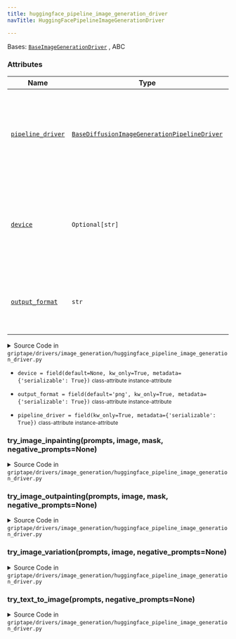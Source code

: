 ```yaml
---
title: huggingface_pipeline_image_generation_driver
navTitle: HuggingFacePipelineImageGenerationDriver

---
```


<span id="griptape.drivers.image_generation.huggingface_pipeline_image_generation_driver.HuggingFacePipelineImageGenerationDriver"></span>

Bases:
 [`BaseImageGenerationDriver`](./#griptape.drivers.image_generation.BaseImageGenerationDriver "BaseImageGenerationDriver (griptape.drivers.image_generation.BaseImageGenerationDriver)")
, <span title="abc.ABC">ABC</span>

### Attributes

| Name                                                                                                                                                                                                                                                                                                                                                                                                                                                                                                                                              | Type                                                                                                                                                                                                                                                                                                                                                        | Description                                                                                          |
| ------------------------------------------------------------------------------------------------------------------------------------------------------------------------------------------------------------------------------------------------------------------------------------------------------------------------------------------------------------------------------------------------------------------------------------------------------------------------------------------------------------------------------------------------- | ----------------------------------------------------------------------------------------------------------------------------------------------------------------------------------------------------------------------------------------------------------------------------------------------------------------------------------------------------------- | ---------------------------------------------------------------------------------------------------- |
| <a href="huggingface_pipeline_image_generation_driver.mdx#griptape.drivers.image_generation.huggingface_pipeline_image_generation_driver.HuggingFacePipelineImageGenerationDriver.pipeline_driver" title="pipeline_driver = field(kw_only=True, metadata={'serializable': True})           class-attribute       instance-attribute    (griptape.drivers.image_generation.huggingface_pipeline_image_generation_driver.HuggingFacePipelineImageGenerationDriver.pipeline_driver)"><code class="language-python">pipeline_driver</code></a>        | <a href="../image_generation_pipeline#griptape.drivers.image_generation_pipeline.BaseDiffusionImageGenerationPipelineDriver" title="BaseDiffusionImageGenerationPipelineDriver (griptape.drivers.image_generation_pipeline.BaseDiffusionImageGenerationPipelineDriver)"><code class="language-python">BaseDiffusionImageGenerationPipelineDriver</code></a> | A pipeline image generation model driver typed for the specific pipeline required by the model.<br/> |
| <a href="huggingface_pipeline_image_generation_driver.mdx#griptape.drivers.image_generation.huggingface_pipeline_image_generation_driver.HuggingFacePipelineImageGenerationDriver.device" title="device = field(default=None, kw_only=True, metadata={'serializable': True})           class-attribute       instance-attribute    (griptape.drivers.image_generation.huggingface_pipeline_image_generation_driver.HuggingFacePipelineImageGenerationDriver.device)"><code class="language-python">device</code></a>                              | `Optional[str]`                                                                                                                                                                                                                                                                                                                                             | The hardware device used for inference. For example, "cpu", "cuda", or "mps".<br/>                   |
| <a href="huggingface_pipeline_image_generation_driver.mdx#griptape.drivers.image_generation.huggingface_pipeline_image_generation_driver.HuggingFacePipelineImageGenerationDriver.output_format" title="output_format = field(default='png', kw_only=True, metadata={'serializable': True})           class-attribute       instance-attribute    (griptape.drivers.image_generation.huggingface_pipeline_image_generation_driver.HuggingFacePipelineImageGenerationDriver.output_format)"><code class="language-python">output_format</code></a> | `str`                                                                                                                                                                                                                                                                                                                                                       | The format the generated image is returned in. Defaults to "png".<br/>                               |

<details><summary>Source Code in <code>griptape&#47;drivers&#47;image_generation&#47;huggingface_pipeline_image_generation_driver.py</code></summary>

```python
@define
class HuggingFacePipelineImageGenerationDriver(BaseImageGenerationDriver, ABC):
    """Image generation driver for models hosted by Hugging Face's Diffusion Pipeline.

    For more information, see the HuggingFace documentation for Diffusers:
            https://huggingface.co/docs/diffusers/en/index

    Attributes:
        pipeline_driver: A pipeline image generation model driver typed for the specific pipeline required by the model.
        device: The hardware device used for inference. For example, "cpu", "cuda", or "mps".
        output_format: The format the generated image is returned in. Defaults to "png".
    """

    pipeline_driver: BaseDiffusionImageGenerationPipelineDriver = field(kw_only=True, metadata={"serializable": True})
    device: Optional[str] = field(default=None, kw_only=True, metadata={"serializable": True})
    output_format: str = field(default="png", kw_only=True, metadata={"serializable": True})

    def try_text_to_image(self, prompts: list[str], negative_prompts: Optional[list[str]] = None) -> ImageArtifact:
        pipeline = self.pipeline_driver.prepare_pipeline(self.model, self.device)

        prompt = ", ".join(prompts)
        output_image = pipeline(
            prompt, **self.pipeline_driver.make_additional_params(negative_prompts, self.device)
        ).images[0]

        buffer = io.BytesIO()
        output_image.save(buffer, format=self.output_format.upper())

        return ImageArtifact(
            value=buffer.getvalue(),
            format=self.output_format.lower(),
            height=output_image.height,
            width=output_image.width,
            meta={"prompt": prompt},
        )

    def try_image_variation(
        self, prompts: list[str], image: ImageArtifact, negative_prompts: Optional[list[str]] = None
    ) -> ImageArtifact:
        pil_image = import_optional_dependency("PIL.Image")

        pipeline = self.pipeline_driver.prepare_pipeline(self.model, self.device)

        prompt = ", ".join(prompts)
        input_image = pil_image.open(io.BytesIO(image.value))
        # The size of the input image drives the size of the output image.
        # Resize the input image to the configured dimensions.
        output_width, output_height = self.pipeline_driver.output_image_dimensions
        if input_image.height != output_height or input_image.width != output_width:
            input_image = input_image.resize((output_width, output_height))

        output_image = pipeline(
            prompt,
            **self.pipeline_driver.make_image_param(input_image),
            **self.pipeline_driver.make_additional_params(negative_prompts, self.device),
        ).images[0]

        buffer = io.BytesIO()
        output_image.save(buffer, format=self.output_format.upper())

        return ImageArtifact(
            value=buffer.getvalue(),
            format=self.output_format.lower(),
            height=output_image.height,
            width=output_image.width,
            meta={"prompt": prompt},
        )

    def try_image_inpainting(
        self,
        prompts: list[str],
        image: ImageArtifact,
        mask: ImageArtifact,
        negative_prompts: Optional[list[str]] = None,
    ) -> ImageArtifact:
        raise NotImplementedError("Inpainting is not supported by this driver.")

    def try_image_outpainting(
        self,
        prompts: list[str],
        image: ImageArtifact,
        mask: ImageArtifact,
        negative_prompts: Optional[list[str]] = None,
    ) -> ImageArtifact:
        raise NotImplementedError("Outpainting is not supported by this driver.")
```

</details>

-   `device = field(default=None, kw_only=True, metadata={'serializable': True})` <small>class-attribute</small> <small>instance-attribute</small>  <span id="griptape.drivers.image_generation.huggingface_pipeline_image_generation_driver.HuggingFacePipelineImageGenerationDriver.device"></span> 

-   `output_format = field(default='png', kw_only=True, metadata={'serializable': True})` <small>class-attribute</small> <small>instance-attribute</small>  <span id="griptape.drivers.image_generation.huggingface_pipeline_image_generation_driver.HuggingFacePipelineImageGenerationDriver.output_format"></span> 

-   `pipeline_driver = field(kw_only=True, metadata={'serializable': True})` <small>class-attribute</small> <small>instance-attribute</small>  <span id="griptape.drivers.image_generation.huggingface_pipeline_image_generation_driver.HuggingFacePipelineImageGenerationDriver.pipeline_driver"></span> 

<span id="griptape.drivers.image_generation.huggingface_pipeline_image_generation_driver.HuggingFacePipelineImageGenerationDriver.try_image_inpainting"></span>

### try_image_inpainting(prompts, image, mask, negative_prompts=None)

<details><summary>Source Code in <code>griptape&#47;drivers&#47;image_generation&#47;huggingface_pipeline_image_generation_driver.py</code></summary>

```python
def try_image_inpainting(
    self,
    prompts: list[str],
    image: ImageArtifact,
    mask: ImageArtifact,
    negative_prompts: Optional[list[str]] = None,
) -> ImageArtifact:
    raise NotImplementedError("Inpainting is not supported by this driver.")
```

</details>

<span id="griptape.drivers.image_generation.huggingface_pipeline_image_generation_driver.HuggingFacePipelineImageGenerationDriver.try_image_outpainting"></span>

### try_image_outpainting(prompts, image, mask, negative_prompts=None)

<details><summary>Source Code in <code>griptape&#47;drivers&#47;image_generation&#47;huggingface_pipeline_image_generation_driver.py</code></summary>

```python
def try_image_outpainting(
    self,
    prompts: list[str],
    image: ImageArtifact,
    mask: ImageArtifact,
    negative_prompts: Optional[list[str]] = None,
) -> ImageArtifact:
    raise NotImplementedError("Outpainting is not supported by this driver.")
```

</details>

<span id="griptape.drivers.image_generation.huggingface_pipeline_image_generation_driver.HuggingFacePipelineImageGenerationDriver.try_image_variation"></span>

### try_image_variation(prompts, image, negative_prompts=None)

<details><summary>Source Code in <code>griptape&#47;drivers&#47;image_generation&#47;huggingface_pipeline_image_generation_driver.py</code></summary>

```python
def try_image_variation(
    self, prompts: list[str], image: ImageArtifact, negative_prompts: Optional[list[str]] = None
) -> ImageArtifact:
    pil_image = import_optional_dependency("PIL.Image")

    pipeline = self.pipeline_driver.prepare_pipeline(self.model, self.device)

    prompt = ", ".join(prompts)
    input_image = pil_image.open(io.BytesIO(image.value))
    # The size of the input image drives the size of the output image.
    # Resize the input image to the configured dimensions.
    output_width, output_height = self.pipeline_driver.output_image_dimensions
    if input_image.height != output_height or input_image.width != output_width:
        input_image = input_image.resize((output_width, output_height))

    output_image = pipeline(
        prompt,
        **self.pipeline_driver.make_image_param(input_image),
        **self.pipeline_driver.make_additional_params(negative_prompts, self.device),
    ).images[0]

    buffer = io.BytesIO()
    output_image.save(buffer, format=self.output_format.upper())

    return ImageArtifact(
        value=buffer.getvalue(),
        format=self.output_format.lower(),
        height=output_image.height,
        width=output_image.width,
        meta={"prompt": prompt},
    )
```

</details>

<span id="griptape.drivers.image_generation.huggingface_pipeline_image_generation_driver.HuggingFacePipelineImageGenerationDriver.try_text_to_image"></span>

### try_text_to_image(prompts, negative_prompts=None)

<details><summary>Source Code in <code>griptape&#47;drivers&#47;image_generation&#47;huggingface_pipeline_image_generation_driver.py</code></summary>

```python
def try_text_to_image(self, prompts: list[str], negative_prompts: Optional[list[str]] = None) -> ImageArtifact:
    pipeline = self.pipeline_driver.prepare_pipeline(self.model, self.device)

    prompt = ", ".join(prompts)
    output_image = pipeline(
        prompt, **self.pipeline_driver.make_additional_params(negative_prompts, self.device)
    ).images[0]

    buffer = io.BytesIO()
    output_image.save(buffer, format=self.output_format.upper())

    return ImageArtifact(
        value=buffer.getvalue(),
        format=self.output_format.lower(),
        height=output_image.height,
        width=output_image.width,
        meta={"prompt": prompt},
    )
```

</details>
